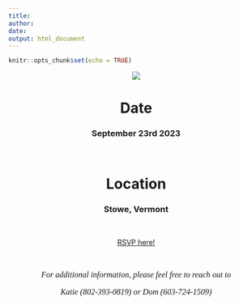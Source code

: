 ```yaml
---
title: 
author: 
date: 
output: html_document
---
```


```r
knitr::opts_chunk$set(echo = TRUE)
```

<center>

![](/github/didominic-wedding/photos/header-photo.png)

# Date

### September 23rd 2023

<br>

# Location

### Stowe, Vermont

<br>

[RSVP here!](https://kld93.github.io/didominic-wedding/rsvp.html)

<br>

<p style="font-family: times, serif; font-size:12pt; font-style:italic">
    For additional information, please feel free to reach out to 
</p>
<p style="font-family: times, serif; font-size:12pt; font-style:italic">
    Katie (802-393-0819) or Dom (603-724-1509)
</p>


